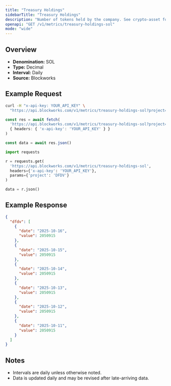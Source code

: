 ```yaml
---
title: "Treasury Holdings"
sidebarTitle: "Treasury Holdings"
description: "Number of tokens held by the company. See crypto-asset for asset indicator"
openapi: "GET /v1/metrics/treasury-holdings-sol"
mode: "wide"
---
```


## Overview

- **Denomination:** SOL
- **Type:** Decimal
- **Interval:** Daily
- **Source:** Blockworks

## Example Request

<CodeGroup>

```bash cURL
curl -H "x-api-key: YOUR_API_KEY" \
  "https://api.blockworks.com/v1/metrics/treasury-holdings-sol?project=DFDV"
```

```typescript TypeScript
const res = await fetch(
  'https://api.blockworks.com/v1/metrics/treasury-holdings-sol?project=DFDV',
  { headers: { 'x-api-key': 'YOUR_API_KEY' } }
)

const data = await res.json()
```

```python Python
import requests

r = requests.get(
  'https://api.blockworks.com/v1/metrics/treasury-holdings-sol',
  headers={'x-api-key': 'YOUR_API_KEY'},
  params={'project': 'DFDV'}
)

data = r.json()
```

</CodeGroup>

## Example Response

```json
{
  "dfdv": [
    {
      "date": "2025-10-16",
      "value": 2050915
    },
    {
      "date": "2025-10-15",
      "value": 2050915
    },
    {
      "date": "2025-10-14",
      "value": 2050915
    },
    {
      "date": "2025-10-13",
      "value": 2050915
    },
    {
      "date": "2025-10-12",
      "value": 2050915
    },
    {
      "date": "2025-10-11",
      "value": 2050915
    }
  ]
}
```

## Notes
- Intervals are daily unless otherwise noted.
- Data is updated daily and may be revised after late-arriving data.